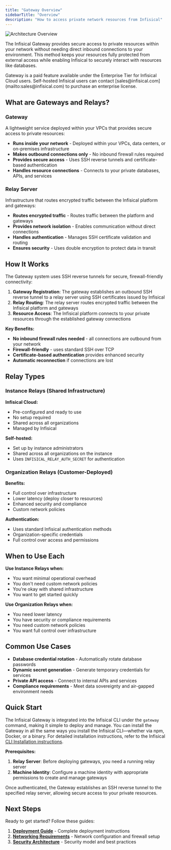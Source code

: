 ```yaml
---
title: "Gateway Overview"
sidebarTitle: "Overview"
description: "How to access private network resources from Infisical"
---
```


![Architecture Overview](../../../images/platform/gateways/gateway-highlevel-diagram.png)

The Infisical Gateway provides secure access to private resources within your network without needing direct inbound connections to your environment. This method keeps your resources fully protected from external access while enabling Infisical to securely interact with resources like databases.

<Info>
  Gateway is a paid feature available under the Enterprise Tier for Infisical
  Cloud users. Self-hosted Infisical users can contact
  [sales@infisical.com](mailto:sales@infisical.com) to purchase an enterprise
  license.
</Info>

## What are Gateways and Relays?

### Gateway

A lightweight service deployed within your VPCs that provides secure access to private resources:

- **Runs inside your network** - Deployed within your VPCs, data centers, or on-premises infrastructure
- **Makes outbound connections only** - No inbound firewall rules required
- **Provides secure access** - Uses SSH reverse tunnels and certificate-based authentication
- **Handles resource connections** - Connects to your private databases, APIs, and services

### Relay Server

Infrastructure that routes encrypted traffic between the Infisical platform and gateways:

- **Routes encrypted traffic** - Routes traffic between the platform and gateways
- **Provides network isolation** - Enables communication without direct connections
- **Handles authentication** - Manages SSH certificate validation and routing
- **Ensures security** - Uses double encryption to protect data in transit

## How It Works

The Gateway system uses SSH reverse tunnels for secure, firewall-friendly connectivity:

1. **Gateway Registration**: The gateway establishes an outbound SSH reverse tunnel to a relay server using SSH certificates issued by Infisical
2. **Relay Routing**: The relay server routes encrypted traffic between the Infisical platform and gateways
3. **Resource Access**: The Infisical platform connects to your private resources through the established gateway connections

**Key Benefits:**

- **No inbound firewall rules needed** - all connections are outbound from your network
- **Firewall-friendly** - uses standard SSH over TCP
- **Certificate-based authentication** provides enhanced security
- **Automatic reconnection** if connections are lost

## Relay Types

### Instance Relays (Shared Infrastructure)

**Infisical Cloud:**

- Pre-configured and ready to use
- No setup required
- Shared across all organizations
- Managed by Infisical

**Self-hosted:**

- Set up by instance administrators
- Shared across all organizations on the instance
- Uses `INFISICAL_RELAY_AUTH_SECRET` for authentication

### Organization Relays (Customer-Deployed)

**Benefits:**

- Full control over infrastructure
- Lower latency (deploy closer to resources)
- Enhanced security and compliance
- Custom network policies

**Authentication:**

- Uses standard Infisical authentication methods
- Organization-specific credentials
- Full control over access and permissions

## When to Use Each

**Use Instance Relays when:**

- You want minimal operational overhead
- You don't need custom network policies
- You're okay with shared infrastructure
- You want to get started quickly

**Use Organization Relays when:**

- You need lower latency
- You have security or compliance requirements
- You need custom network policies
- You want full control over infrastructure

## Common Use Cases

- **Database credential rotation** - Automatically rotate database passwords
- **Dynamic secret generation** - Generate temporary credentials for services
- **Private API access** - Connect to internal APIs and services
- **Compliance requirements** - Meet data sovereignty and air-gapped environment needs

## Quick Start

The Infisical Gateway is integrated into the Infisical CLI under the `gateway` command, making it simple to deploy and manage.
You can install the Gateway in all the same ways you install the Infisical CLI—whether via npm, Docker, or a binary.
For detailed installation instructions, refer to the Infisical [CLI Installation instructions](/cli/overview).

**Prerequisites:**

1. **Relay Server**: Before deploying gateways, you need a running relay server
2. **Machine Identity**: Configure a machine identity with appropriate permissions to create and manage gateways

Once authenticated, the Gateway establishes an SSH reverse tunnel to the specified relay server, allowing secure access to your private resources.

## Next Steps

Ready to get started? Follow these guides:

1. **[Deployment Guide](/documentation/platform/gateways/deployment)** - Complete deployment instructions
2. **[Networking Requirements](/documentation/platform/gateways/networking)** - Network configuration and firewall setup
3. **[Security Architecture](/documentation/platform/gateways/security)** - Security model and best practices

